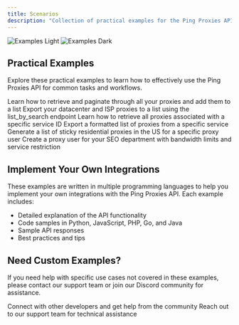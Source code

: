 ```yaml
---
title: Scenarios
description: "Collection of practical examples for the Ping Proxies API"
---
```


<img
  className="block dark:hidden"
  src="/images/examples-light.webp"
  alt="Examples Light"
/>
<img
  className="hidden dark:block"
  src="/images/examples-dark.webp"
  alt="Examples Dark"
/>

## Practical Examples

Explore these practical examples to learn how to effectively use the Ping Proxies API for common tasks and workflows.

<CardGroup cols={2}>
  <Card
    title="Retrieving All Proxies"
    icon="server"
    href="/api-examples/retrieving-all-proxies"
  >
    Learn how to retrieve and paginate through all your proxies and add them to a list
  </Card>
  <Card
    title="Export All Static Proxies"
    icon="file-export"
    href="/api-examples/export-all-static-proxies"
  >
    Export your datacenter and ISP proxies to a list using the list_by_search endpoint
  </Card>
  <Card
    title="Retrieve Proxies from a Service"
    icon="server"
    href="/api-examples/retrieving-all-proxies-from-service"
  >
    Learn how to retrieve all proxies associated with a specific service ID
  </Card>
  <Card
    title="Export Proxies from a Service"
    icon="file-export"
    href="/api-examples/export-all-proxies-from-service"
  >
    Export a formatted list of proxies from a specific service
  </Card>
  <Card
    title="Generate Residential Proxies"
    icon="users"
    href="/api-examples/generate-residential-proxies-sticky-us"
  >
    Generate a list of sticky residential proxies in the US for a specific proxy user
  </Card>
  <Card
    title="Create a Proxy User"
    icon="user-plus"
    href="/api-examples/create-a-proxy-user"
  >
    Create a proxy user for your SEO department with bandwidth limits and service restriction
  </Card>
</CardGroup>

## Implement Your Own Integrations

These examples are written in multiple programming languages to help you implement your own integrations with the Ping Proxies API. Each example includes:

- Detailed explanation of the API functionality
- Code samples in Python, JavaScript, PHP, Go, and Java
- Sample API responses
- Best practices and tips

## Need Custom Examples?

If you need help with specific use cases not covered in these examples, please contact our support team or join our Discord community for assistance.

<CardGroup cols={2}>
  <Card
    title="Join our Community"
    icon="discord"
    href="https://discord.com/invite/ping-proxies-584021352940568578"
  >
    Connect with other developers and get help from the community
  </Card>
  <Card
    title="Contact Support"
    icon="headset"
    href="mailto:support@pingproxies.com"
  >
    Reach out to our support team for technical assistance
  </Card>
</CardGroup>